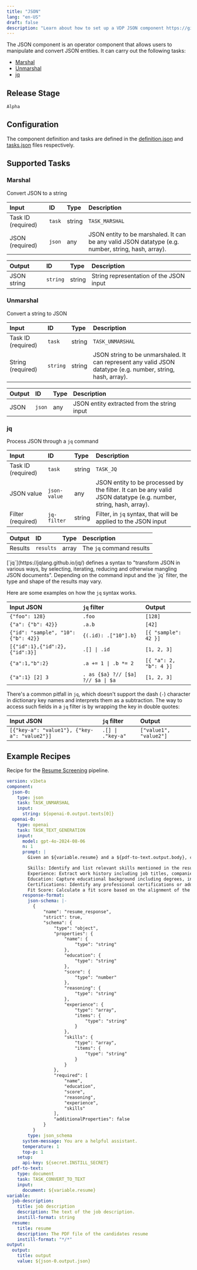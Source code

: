```yaml
---
title: "JSON"
lang: "en-US"
draft: false
description: "Learn about how to set up a VDP JSON component https://github.com/instill-ai/instill-core"
---
```


The JSON component is an operator component that allows users to manipulate and convert JSON entities.
It can carry out the following tasks:
- [Marshal](#marshal)
- [Unmarshal](#unmarshal)
- [jq](#jq)



## Release Stage

`Alpha`



## Configuration

The component definition and tasks are defined in the [definition.json](https://github.com/instill-ai/pipeline-backend/blob/main/pkg/component/operator/json/v0/config/definition.json) and [tasks.json](https://github.com/instill-ai/pipeline-backend/blob/main/pkg/component/operator/json/v0/config/tasks.json) files respectively.






## Supported Tasks

### Marshal

Convert JSON to a string

<div class="markdown-col-no-wrap" data-col-1 data-col-2>

| Input | ID | Type | Description |
| :--- | :--- | :--- | :--- |
| Task ID (required) | `task` | string | `TASK_MARSHAL` |
| JSON (required) | `json` | any | JSON entity to be marshaled. It can be any valid JSON datatype (e.g. number, string, hash, array). |
</div>






<div class="markdown-col-no-wrap" data-col-1 data-col-2>

| Output | ID | Type | Description |
| :--- | :--- | :--- | :--- |
| JSON string | `string` | string | String representation of the JSON input |
</div>

### Unmarshal

Convert a string to JSON

<div class="markdown-col-no-wrap" data-col-1 data-col-2>

| Input | ID | Type | Description |
| :--- | :--- | :--- | :--- |
| Task ID (required) | `task` | string | `TASK_UNMARSHAL` |
| String (required) | `string` | string | JSON string to be unmarshaled. It can represent any valid JSON datatype (e.g. number, string, hash, array). |
</div>






<div class="markdown-col-no-wrap" data-col-1 data-col-2>

| Output | ID | Type | Description |
| :--- | :--- | :--- | :--- |
| JSON | `json` | any | JSON entity extracted from the string input |
</div>

### jq

Process JSON through a `jq` command

<div class="markdown-col-no-wrap" data-col-1 data-col-2>

| Input | ID | Type | Description |
| :--- | :--- | :--- | :--- |
| Task ID (required) | `task` | string | `TASK_JQ` |
| JSON value | `json-value` | any | JSON entity to be processed by the filter. It can be any valid JSON datatype (e.g. number, string, hash, array). |
| Filter (required) | `jq-filter` | string | Filter, in `jq` syntax, that will be applied to the JSON input |
</div>






<div class="markdown-col-no-wrap" data-col-1 data-col-2>

| Output | ID | Type | Description |
| :--- | :--- | :--- | :--- |
| Results | `results` | array | The `jq` command results |
</div>
[`jq`](https://jqlang.github.io/jq/) defines a syntax to "transform JSON in
various ways, by selecting, iterating, reducing and otherwise mangling JSON
documents". Depending on the command input and the `jq` filter, the type and
shape of the results may vary.

Here are some examples on how the `jq` syntax works.

| Input JSON | `jq` filter | Output |
| :--- | :--- | :--- |
| `{"foo": 128}` | `.foo` | `[128]` |
| `{"a": {"b": 42}}` | `.a.b` | `[42]` |
| `{"id": "sample", "10": {"b": 42}}` | `{(.id): .["10"].b}` | `[{ "sample": 42 }]` |
| `[{"id":1},{"id":2},{"id":3}]` | `.[] \| .id` | `[1, 2, 3]` |
| `{"a":1,"b":2}` | `.a += 1 \| .b *= 2` | `[{ "a": 2, "b": 4 }]` |
| `{"a":1} [2] 3` | `. as {$a} ?// [$a] ?// $a \| $a` | `[1, 2, 3]` |

There's a common pitfall in `jq`, which doesn't support the dash (`-`)
character in dictionary key names and interprets them as a subtraction. The way
to access such fields in a `jq` filter is by wrapping the key in double quotes:

| Input JSON | `jq` filter | Output |
| :--- | :--- | :--- |
| `[{"key-a": "value1"}, {"key-a": "value2"}]` | `.[] \| ."key-a"` | `["value1", "value2"]` |


## Example Recipes

Recipe for the [Resume Screening](https://instill.tech/instill-ai/pipelines/structured-resume-screening/playground) pipeline.

```yaml
version: v1beta
component:
  json-0:
    type: json
    task: TASK_UNMARSHAL
    input:
      string: ${openai-0.output.texts[0]}
  openai-0:
    type: openai
    task: TASK_TEXT_GENERATION
    input:
      model: gpt-4o-2024-08-06
      n: 1
      prompt: |
        Given an ${variable.resume} and a ${pdf-to-text.output.body}, create an automated system to screen and convert this information into a structured candidate profile. The system should extract key information such as:

        Skills: Identify and list relevant skills mentioned in the resume.
        Experience: Extract work history including job titles, companies, durations, and responsibilities from the resume.
        Education: Capture educational background including degrees, institutions, and graduation dates from the resume.
        Certifications: Identify any professional certifications or additional qualifications in the resume.
        Fit Score: Calculate a fit score based on the alignment of the candidate's profile with the job description, taking into account required skills, experience level, and education.
      response-format:
        json-schema: |-
          {
              "name": "resume_response",
              "strict": true,
              "schema": {
                  "type": "object",
                  "properties": {
                      "name": {
                          "type": "string"
                      },
                      "education": {
                          "type": "string"
                      },
                      "score": {
                          "type": "number"
                      },
                      "reasoning": {
                          "type": "string"
                      },
                      "experience": {
                          "type": "array",
                          "items": {
                              "type": "string"
                          }
                      },
                      "skills": {
                          "type": "array",
                          "items": {
                              "type": "string"
                          }
                      }
                  },
                  "required": [
                      "name",
                      "education",
                      "score",
                      "reasoning",
                      "experience",
                      "skills"
                  ],
                  "additionalProperties": false
              }
          }
        type: json_schema
      system-message: You are a helpful assistant.
      temperature: 1
      top-p: 1
    setup:
      api-key: ${secret.INSTILL_SECRET}
  pdf-to-text:
    type: document
    task: TASK_CONVERT_TO_TEXT
    input:
      document: ${variable.resume}
variable:
  job-description:
    title: job description
    description: The text of the job description.
    instill-format: string
  resume:
    title: resume
    description: The PDF file of the candidates resume
    instill-format: "*/*"
output:
  output:
    title: output
    value: ${json-0.output.json}
```
